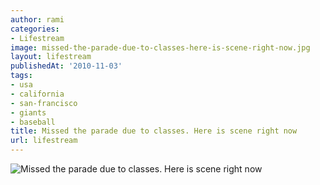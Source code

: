 ```yaml
---
author: rami
categories:
- Lifestream
image: missed-the-parade-due-to-classes-here-is-scene-right-now.jpg
layout: lifestream
publishedAt: '2010-11-03'
tags:
- usa
- california
- san-francisco
- giants
- baseball
title: Missed the parade due to classes. Here is scene right now
url: lifestream
---
```


![Missed the parade due to classes. Here is scene right now](/assets/images/content/lifestream/missed-the-parade-due-to-classes-here-is-scene-right-now.jpg)